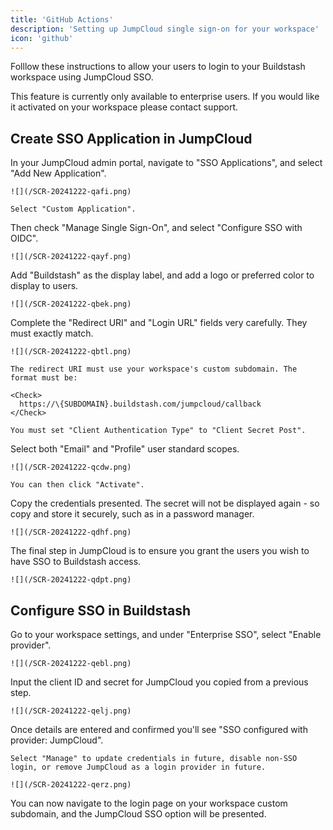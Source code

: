 ```yaml
---
title: 'GitHub Actions'
description: 'Setting up JumpCloud single sign-on for your workspace'
icon: 'github'
---
```


Folllow these instructions to allow your users to login to your Buildstash workspace using JumpCloud SSO.

<Warning>
  This feature is currently only available to enterprise users. If you would like it activated on your workspace please contact support.
</Warning>

## Create SSO Application in JumpCloud

<Steps>
  <Step title="Create custom SSO application">
    In your JumpCloud admin portal, navigate to "SSO Applications", and select "Add New Application".

    ![](/SCR-20241222-qafi.png)

    Select "Custom Application".
  </Step>

  <Step title="Configure custom SSO with OIDC">
    Then check "Manage Single Sign-On", and select "Configure SSO with OIDC".

    ![](/SCR-20241222-qayf.png)
  </Step>

  <Step title="Setup custom application name and info">
    Add "Buildstash" as the display label, and add a logo or preferred color to display to users.

    ![](/SCR-20241222-qbek.png)
  </Step>

  <Step title="Setup SSO URLs">
    Complete the "Redirect URI" and "Login URL" fields very carefully. They must exactly match.

    ![](/SCR-20241222-qbtl.png)

    The redirect URI must use your workspace's custom subdomain. The format must be:

    <Check>
      https://\{SUBDOMAIN}.buildstash.com/jumpcloud/callback
    </Check>

    You must set "Client Authentication Type" to "Client Secret Post".
  </Step>

  <Step title="Set scopes">
    Select both "Email" and "Profile" user standard scopes.

    ![](/SCR-20241222-qcdw.png)

    You can then click "Activate".
  </Step>

  <Step title="Copy client ID and secret">
    Copy the credentials presented. The secret will not be displayed again - so copy and store it securely, such as in a password manager.

    ![](/SCR-20241222-qdhf.png)
  </Step>

  <Step title="Remember and set user access">
    The final step in JumpCloud is to ensure you grant the users you wish to have SSO to Buildstash access.

    ![](/SCR-20241222-qdpt.png)
  </Step>
</Steps>

## Configure SSO in Buildstash

<Steps>
  <Step title="Enable SSO provider">
    Go to your workspace settings, and under "Enterprise SSO", select "Enable provider".

    ![](/SCR-20241222-qebl.png)
  </Step>

  <Step title="Input provider credentials">
    Input the client ID and secret for JumpCloud you copied from a previous step.

    ![](/SCR-20241222-qelj.png)
  </Step>

  <Step title="Confirm correctly configured">
    Once details are entered and confirmed you'll see "SSO configured with provider: JumpCloud".

    Select "Manage" to update credentials in future, disable non-SSO login, or remove JumpCloud as a login provider in future.

    ![](/SCR-20241222-qerz.png)
  </Step>

  <Step title="Login with SSO">
    You can now navigate to the login page on your workspace custom subdomain, and the JumpCloud SSO option will be presented.
  </Step>
</Steps>